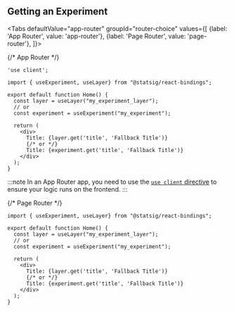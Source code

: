 

## Getting an Experiment


<Tabs
  defaultValue="app-router"
  groupId="router-choice"
  values={[
    {label: 'App Router', value: 'app-router'},
    {label: 'Page Router', value: 'page-router'},
  ]}>




{/* App Router */}


<TabItem value="app-router">


```tsx
'use client';

import { useExperiment, useLayer} from "@statsig/react-bindings";

export default function Home() {
  const layer = useLayer("my_experiment_layer");
  // or
  const experiment = useExperiment("my_experiment");

  return (
    <div>
      Title: {layer.get('title', 'Fallback Title')}
      {/* or */}
      Title: {experiment.get('title', 'Fallback Title')}
    </div>
  );
}
```

:::note
In an App Router app, you need to use the 
[`use client` directive](https://nextjs.org/docs/app/building-your-application/rendering/client-components) to ensure your logic runs on the frontend.
:::

</TabItem>









{/* Page Router */}

<TabItem value="page-router">

```tsx
import { useExperiment, useLayer} from "@statsig/react-bindings";

export default function Home() {
  const layer = useLayer("my_experiment_layer");
  // or
  const experiment = useExperiment("my_experiment");

  return (
    <div>
      Title: {layer.get('title', 'Fallback Title')}
      {/* or */}
      Title: {experiment.get('title', 'Fallback Title')}
    </div>
  );
}
```

</TabItem>

</Tabs>




